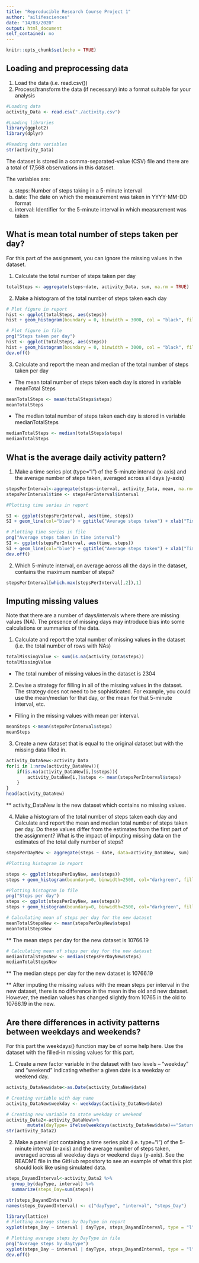---
title: "Reproducible Research Course Project 1"
author: "ailifesciences"
date: "14/03/2020"
output: html_document
self_contained: no
---

```{r setup, }
knitr::opts_chunk$set(echo = TRUE)
```

## Loading and preprocessing data
1. Load the data (i.e. read.csv())
2. Process/transform the data (if necessary) into a format suitable for your analysis

```{r data}
#Loading data
activity_Data <- read.csv("./activity.csv")

#Loading libraries
library(ggplot2)
library(dplyr)

#Reading data variables
str(activity_Data)
```
The dataset is stored in a comma-separated-value (CSV) file and there are a total of 17,568 observations in this dataset.

The variables are:

a. steps: Number of steps taking in a 5-minute interval 
b. date: The date on which the measurement was taken in YYYY-MM-DD format
c. interval: Identifier for the 5-minute interval in which measurement was taken


## What is mean total number of steps taken per day?
For this part of the assignment, you can ignore the missing values in the dataset.

1. Calculate the total number of steps taken per day

```{r total number of steps}
totalSteps <- aggregate(steps~date, activity_Data, sum, na.rm = TRUE)
```

2. Make a histogram of the total number of steps taken each day
```{r histogram, echo = TRUE}
# Plot figure in report
hist <- ggplot(totalSteps, aes(steps))
hist + geom_histogram(boundary = 0, binwidth = 3000, col = "black", fill = "red") + ggtitle("Histogram of Steps taken per day") + xlab("Total Number of Steps per day") + ylab("Days") + scale_x_continuous(breaks=seq(0,25000,2500)) + scale_y_continuous(breaks=seq(0,18,2))

# Plot figure in file
png("Steps taken per day")
hist <- ggplot(totalSteps, aes(steps))
hist + geom_histogram(boundary = 0, binwidth = 3000, col = "black", fill = "red") + ggtitle("Histogram of Steps taken per day") + xlab("Total Number of Steps per day") + ylab("Days") + scale_x_continuous(breaks=seq(0,25000,2500)) + scale_y_continuous(breaks=seq(0,18,2))
dev.off()
```

3. Calculate and report the mean and median of the total number of steps taken per day

* The mean total number of steps taken each day is stored in variable meanTotal Steps
```{r meansteps}
meanTotalSteps <- mean(totalSteps$steps)
meanTotalSteps
```

* The median total number of steps taken each day is stored in variable medianTotalSteps
```{r mediansteps}
medianTotalSteps <- median(totalSteps$steps)
medianTotalSteps
```


## What is the average daily activity pattern?
1. Make a time series plot (type="l") of the 5-minute interval (x-axis) and the average number of steps taken, averaged across all days (y-axis)

```{r timeseriesplot}
stepsPerInterval<-aggregate(steps~interval, activity_Data, mean, na.rm=TRUE)
stepsPerInterval$time <- stepsPerInterval$interval

#Plotting time series in report

SI <- ggplot(stepsPerInterval, aes(time, steps))
SI + geom_line(col="blue") + ggtitle("Average steps taken") + xlab("Time interval") + ylab("Steps") 

# Plotting time series in file
png("Average steps taken in time interval")
SI <- ggplot(stepsPerInterval, aes(time, steps))
SI + geom_line(col="blue") + ggtitle("Average steps taken") + xlab("Time interval") + ylab("Steps") 
dev.off()
```

2. Which 5-minute interval, on average across all the days in the dataset, contains the maximum number of steps?
```{r whichmax}
stepsPerInterval[which.max(stepsPerInterval[,2]),1]
```

## Imputing missing values
Note that there are a number of days/intervals where there are missing values (NA). The presence of missing days may introduce bias into some calculations or summaries of the data.

1. Calculate and report the total number of missing values in the dataset (i.e. the total number of rows with NAs)
```{r missingvalue}
totalMissingValue <- sum(is.na(activity_Data$steps))
totalMissingValue
```
* The total number of missing values in the dataset is 2304

2. Devise a strategy for filling in all of the missing values in the dataset. The strategy does not need to be sophisticated. For example, you could use the mean/median for that day, or the mean for that 5-minute interval, etc.

* Filling in the missing values with mean per interval.
```{r mean per interval}
meanSteps <-mean(stepsPerInterval$steps)
meanSteps
```

3. Create a new dataset that is equal to the original dataset but with the missing data filled in.
```{r filling in missing value}
activity_DataNew<-activity_Data
for(i in 1:nrow(activity_DataNew)){
    if(is.na(activity_DataNew[i,]$steps)){
        activity_DataNew[i,]$steps <- mean(stepsPerInterval$steps)
    }
}
head(activity_DataNew)
```
** activity_DataNew is the new dataset which contains no missing values.


4. Make a histogram of the total number of steps taken each day and Calculate and report the mean and median total number of steps taken per day. Do these values differ from the estimates from the first part of the assignment? What is the impact of imputing missing data on the estimates of the total daily number of steps?
```{r steps each day}
stepsPerDayNew <- aggregate(steps ~ date, data=activity_DataNew, sum)

#Plotting histogram in report

steps <- ggplot(stepsPerDayNew, aes(steps))
steps + geom_histogram(boundary=0, binwidth=2500, col="darkgreen", fill="lightgreen") + ggtitle("Histogram of steps per day") + xlab("Steps per day") + ylab("Days") + scale_x_continuous(breaks=seq(0,25000,2500)) + scale_y_continuous(breaks=seq(0,30,5))

#Plotting histogram in file
png("Steps per day")
steps <- ggplot(stepsPerDayNew, aes(steps))
steps + geom_histogram(boundary=0, binwidth=2500, col="darkgreen", fill="lightgreen") + ggtitle("Histogram of steps per day") + xlab("Steps per day") + ylab("Days") + scale_x_continuous(breaks=seq(0,25000,2500)) + scale_y_continuous(breaks=seq(0,30,5))
```
```{r mean steps}
# Calculating mean of steps per day for the new dataset
meanTotalStepsNew <- mean(stepsPerDayNew$steps)
meanTotalStepsNew
```
** The mean steps per day for the new dataset is 10766.19

```{r median steps}
# Calculating mean of steps per day for the new dataset
medianTotalStepsNew <- median(stepsPerDayNew$steps)
medianTotalStepsNew
```
** The median steps per day for the new dataset is 10766.19

** After imputing the missing values with the mean steps per interval in the new dataset, there is no difference in the mean in the old and new dataset. However, the median values has changed slightly from 10765 in the old to 10766.19 in the new.


## Are there differences in activity patterns between weekdays and weekends?
For this part the weekdays() function may be of some help here. Use the dataset with the filled-in missing values for this part.

1. Create a new factor variable in the dataset with two levels – “weekday” and “weekend” indicating whether a given date is a weekday or weekend day.
```{r creating variable with date}
activity_DataNew$date<-as.Date(activity_DataNew$date)

# Creating variable with day name
activity_DataNew$weekday <- weekdays(activity_DataNew$date)

# Creating new variable to state weekday or weekend
activity_Data2<-activity_DataNew%>%
        mutate(dayType= ifelse(weekdays(activity_DataNew$date)=="Saturday" | weekdays(activity_DataNew$date)=="Sunday", "Weekend", "Weekday"))
str(activity_Data2)
```


2. Make a panel plot containing a time series plot (i.e. type="l") of the 5-minute interval (x-axis) and the average number of steps taken, averaged across all weekday days or weekend days (y-axis). See the README file in the GitHub repository to see an example of what this plot should look like using simulated data.
```{r plotting panels}
steps_DayandInterval<-activity_Data2 %>%
  group_by(dayType, interval) %>%
  summarize(steps_Day=sum(steps))

str(steps_DayandInterval)
names(steps_DayandInterval) <- c("dayType", "interval", "steps_Day")

library(lattice)
# Plotting average steps by DayType in report
xyplot(steps_Day ~ interval | dayType, steps_DayandInterval, type = "l", layout = c(1, 2), xlab = "Intervals", ylab = "Steps", main = "Average Steps within Intervals by DayType")

# Plotting average steps by DayType in file
png("Average steps by daytype")
xyplot(steps_Day ~ interval | dayType, steps_DayandInterval, type = "l", layout = c(1, 2), xlab = "Intervals", ylab = "Steps", main = "Average Steps within Intervals by DayType")
dev.off()
```


